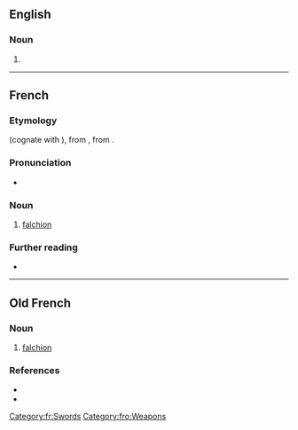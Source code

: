 ==English==

===Noun===
{{en-noun}}

# {{obsolete form of|en|falchion}}

----

==French==

===Etymology===
{{etyl|fro|fr}} {{m|fro|fauchon}} (cognate with {{cog|it|falcione}}), from {{etyl|VL.|fr}} {{m|la|*falciōnem}}, from {{etyl|la|fr}} {{m|la|falx}}.

===Pronunciation===
* {{fr-IPA}}

===Noun===
{{fr-noun|m}}

# [[falchion]]

===Further reading===
* {{R:TLFi}}

[[Category:fr:Swords]]

----

==Old French==

===Noun===
{{fro-noun|m}}

# [[falchion]]

===References===
* {{R:Godefroy}}
* {{R:Anglo-Norman On-Line Hub|fauchun}}

[[Category:fro:Weapons]]